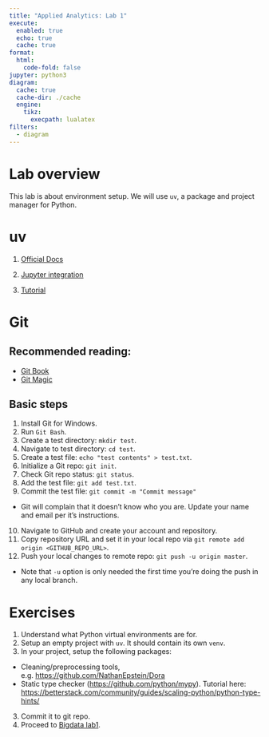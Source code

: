 ```yaml
---
title: "Applied Analytics: Lab 1"
execute:
  enabled: true
  echo: true
  cache: true
format:
  html:
    code-fold: false
jupyter: python3
diagram:
  cache: true
  cache-dir: ./cache
  engine:
    tikz:
      execpath: lualatex
filters:
  - diagram
---
```


# Lab overview
This lab is about environment setup. We will use `uv`, a package and project manager for Python.

# uv

1. [Official Docs](https://docs.astral.sh/uv/)

2. [Jupyter integration](https://docs.astral.sh/uv/guides/integration/jupyter/#creating-a-kernel)

3. [Tutorial](https://www.datacamp.com/tutorial/python-uv)

# Git

## Recommended reading:

- [Git Book](https://git-scm.com/book/en/v2)
- [Git Magic](http://www-cs-students.stanford.edu/~blynn/gitmagic/pr01.html)

## Basic steps
1. Install Git for Windows.
2. Run `Git Bash`.
3. Create a test directory: `mkdir test`.
4. Navigate to test directory: `cd test`.
5. Create a test file: `echo "test contents" > test.txt`.
6. Initialize a Git repo: `git init`.
7. Check Git repo status: `git status`.
8. Add the test file: `git add test.txt`.
9. Commit the test file: `git commit -m "Commit message"`
  - Git will complain that it doesn't know who you are. Update your name and email per it's instructions.
10. Navigate to GitHub and create your account and repository.
11. Copy repository URL and set it in your local repo via `git remote add origin <GITHUB_REPO_URL>`.
12. Push your local changes to remote repo: `git push -u origin master`.
  - Note that `-u` option is only needed the first time you're doing the push in any local branch.

# Exercises

1. Understand what Python virtual environments are for.
2. Setup an empty project with `uv`. It should contain its own `venv`.
3. In your project, setup the following packages:

  - Cleaning/preprocessing tools, e.g. <https://github.com/NathanEpstein/Dora>
  - Static type checker (<https://github.com/python/mypy>). Tutorial here: <https://betterstack.com/community/guides/scaling-python/python-type-hints/>

3. Commit it to git repo.
4. Proceed to [Bigdata lab1](./bigdata_lab1.qmd).
